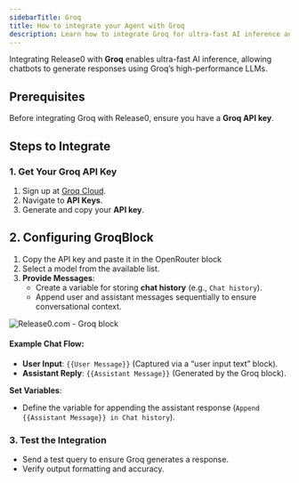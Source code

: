 ```yaml
---
sidebarTitle: Groq
title: How to integrate your Agent with Groq
description: Learn how to integrate Groq for ultra-fast AI inference and high-performance chatbot responses.
---
```

Integrating Release0 with **Groq** enables ultra-fast AI inference, allowing chatbots to generate responses using Groq’s high-performance LLMs.

## Prerequisites
Before integrating Groq with Release0, ensure you have a **Groq API key**.

## Steps to Integrate

### 1. Get Your Groq API Key
1. Sign up at [Groq Cloud](https://groq.com).
2. Navigate to **API Keys**.
3. Generate and copy your **API key**.

## 2. Configuring GroqBlock

1. Copy the API key and paste it in the OpenRouter block
1. Select a model from the available list.
2. **Provide Messages**:
   - Create a variable for storing **chat history** (e.g., `Chat history`).
   - Append user and assistant messages sequentially to ensure conversational context.

<Frame style={{ maxWidth: '600px' }}>
  <img src="/images/blocks/integrations/groq.png" alt="Release0.com - Groq block" />
</Frame>

#### Example Chat Flow:
- **User Input**: `{{User Message}}` (Captured via a “user input text” block).
- **Assistant Reply**: `{{Assistant Message}}` (Generated by the Groq block).

**Set Variables**:
   - Define the variable for appending the assistant response (`Append {{Assistant Message}} in Chat history`).

### 3. Test the Integration
- Send a test query to ensure Groq generates a response.
- Verify output formatting and accuracy.



